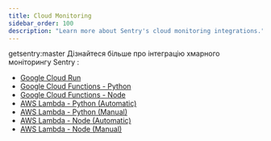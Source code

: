 ```yaml
---
title: Cloud Monitoring
sidebar_order: 100
description: "Learn more about Sentry's cloud monitoring integrations."
---
```

getsentry:master
Дізнайтеся більше про інтеграцію хмарного моніторингу Sentry
:

- [Google Cloud Run](/product/integrations/cloud-monitoring/gcp-cloud-run/)
- [Google Cloud Functions - Python](/platforms/python/guides/gcp-functions/)
- [Google Cloud Functions - Node](/platforms/node/guides/gcp-functions/)
- [AWS Lambda - Python (Automatic)](/product/integrations/cloud-monitoring/aws-lambda/)
- [AWS Lambda - Python (Manual)](/platforms/python/guides/aws-lambda/)
- [AWS Lambda - Node (Automatic)](/product/integrations/cloud-monitoring/aws-lambda/)
- [AWS Lambda - Node (Manual)](/platforms/node/guides/aws-lambda/)
